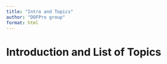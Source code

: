 ```yaml
---
title: "Intro and Topics"
author: "DOFPro group"
format: html
---
```


# Introduction and List of Topics

